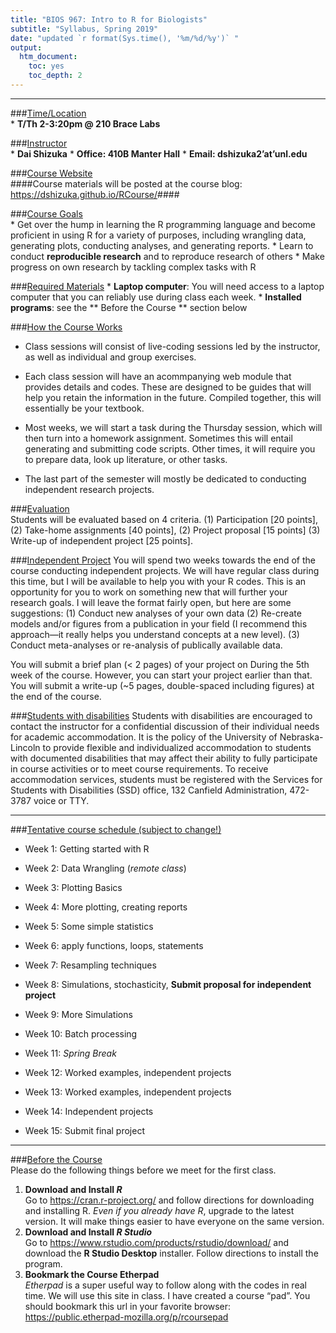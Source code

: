 ```yaml
---
title: "BIOS 967: Intro to R for Biologists"
subtitle: "Syllabus, Spring 2019"
date: "updated `r format(Sys.time(), '%m/%d/%y')` "
output: 
  htm_document:
    toc: yes
    toc_depth: 2
---
```


***
###<u>Time/Location</u>  
* **T/Th 2-3:20pm @ 210 Brace Labs **  
  
###<u>Instructor</u>  
* **Dai Shizuka**
* **Office: 410B Manter Hall**
* **Email: dshizuka2'at'unl.edu** 

###<u>Course Website</u>  
####Course materials will be posted at the course blog: [https://dshizuka.github.io/RCourse/](https://dshizuka.github.io/RCourse/)####  
  
###<u>Course Goals</u>  
* Get over the hump in learning the R programming language and become proficient in using R for a variety of purposes, including wrangling data, generating plots, conducting analyses, and generating reports.
* Learn to conduct **reproducible research** and to reproduce research of others
* Make progress on own research by tackling complex tasks with R



###<u>Required Materials</u>
* **Laptop computer**: You will need access to a laptop computer that you can reliably use during class each week.
* **Installed programs**: see the ** Before the Course ** section below  

###<u>How the Course Works</u>

* Class sessions will consist of live-coding sessions led by the instructor, as well as individual and group exercises.

* Each class session will have an acommpanying web module that provides details and codes. These are designed to be guides that will help you retain the information in the future. Compiled together, this will essentially be your textbook.

* Most weeks, we will start a task during the Thursday session, which will then turn into a homework assignment. Sometimes this will entail generating and submitting code scripts. Other times, it will require you to prepare data, look up literature, or other tasks.

* The last part of the semester will mostly be dedicated to conducting independent research projects.

###<u>Evaluation</u>  
Students will be evaluated based on 4 criteria. (1) Participation [20 points], (2) Take-home assignments [40 points], (2) Project proposal [15 points] (3) Write-up of independent project [25 points].

###<u>Independent Project</u>
You will spend two weeks towards the end of the course conducting independent projects. We will have regular class during this time, but I will be available to help you with your R codes. This is an opportunity for you to work on something new that will further your research goals. I will leave the format fairly open, but here are some suggestions:
(1)	Conduct new analyses of your own data
(2)	Re-create models and/or figures from a publication in your field (I recommend this approach—it really helps you understand concepts at a new level).
(3)	Conduct meta-analyses or re-analysis of publically available data. 

You will submit a brief plan (< 2 pages) of your project on During the 5th week of the course. However, you can start your project earlier than that. You will submit a write-up (~5 pages, double-spaced including figures) at the end of the course. 

###<u>Students with disabilities</u> 
Students with disabilities are encouraged to contact the instructor for a confidential discussion of their individual needs for academic accommodation. It is the policy of the University of Nebraska-Lincoln to provide flexible and individualized accommodation to students with documented disabilities that may affect their ability to fully participate in course activities or to meet course requirements. To receive accommodation services, students must be registered with the Services for Students with Disabilities (SSD) office, 132 Canfield Administration, 472-3787 voice or TTY.

***

\pagebreak

###<u>Tentative course schedule (subject to change!)</u>

* Week 1: Getting started with R

* Week 2: Data Wrangling (*remote class*)

* Week 3: Plotting Basics

* Week 4: More plotting, creating reports

* Week 5: Some simple statistics

* Week 6: apply functions, loops, statements 

* Week 7: Resampling techniques

* Week 8: Simulations, stochasticity, **Submit proposal for independent project**

* Week 9: More Simulations

* Week 10: Batch processing

* Week 11: *Spring Break*

* Week 12: Worked examples, independent projects

* Week 13: Worked examples, independent projects

* Week 14: Independent projects

* Week 15: Submit final project

***
###<u>Before the Course</u>  
Please do the following things before we meet for the first class.   

1. **Download and Install *R* **  
Go to [https://cran.r-project.org/](https://cran.r-project.org/) and follow directions for downloading and installing R. *Even if you already have R*, upgrade to the latest version. It will make things easier to have everyone on the same version.
2. **Download and Install *R Studio* **  
Go to [https://www.rstudio.com/products/rstudio/download/](https://www.rstudio.com/products/rstudio/download/) and download the **R Studio Desktop** installer. Follow directions to install the program.
3. **Bookmark the Course Etherpad**  
*Etherpad* is a super useful way to follow along with the codes in real time. We will use this site in class. I have created a course "pad". You should bookmark this url in your favorite browser: [https://public.etherpad-mozilla.org/p/rcoursepad](https://public.etherpad-mozilla.org/p/rcoursepad)
